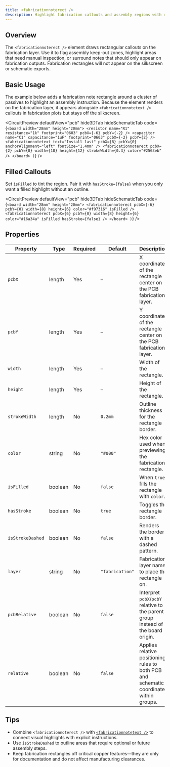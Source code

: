 ```yaml
---
title: <fabricationnoterect />
description: Highlight fabrication callouts and assembly regions with rectangular annotations on the fabrication layer.
---
```



## Overview

The `<fabricationnoterect />` element draws rectangular callouts on the fabrication layer. Use it to flag assembly keep-out zones, highlight areas that need manual inspection, or surround notes that should only appear on fabrication outputs. Fabrication rectangles will not appear on the silkscreen or schematic exports.

## Basic Usage

The example below adds a fabrication note rectangle around a cluster of passives to highlight an assembly instruction. Because the element renders on the fabrication layer, it appears alongside `<fabricationnotetext />` callouts in fabrication plots but stays off the silkscreen.

<CircuitPreview
  defaultView="pcb"
  hide3DTab
  hideSchematicTab
  code={`
  <board width="28mm" height="20mm">
    <resistor name="R1" resistance="1k" footprint="0603" pcbX={-6} pcbY={-2} />
    <capacitor name="C1" capacitance="1uF" footprint="0603" pcbX={-2} pcbY={2} />
    <fabricationnotetext
      text="Install last"
      pcbX={8}
      pcbY={0}
      anchorAlignment="left"
      fontSize="1.4mm"
    />
    <fabricationnoterect
      pcbX={2}
      pcbY={0}
      width={18}
      height={12}
      strokeWidth={0.3}
      color="#2563eb"
    />
  </board>
)
`}
/>

## Filled Callouts

Set `isFilled` to tint the region. Pair it with `hasStroke={false}` when you only want a filled highlight without an outline.

<CircuitPreview
  defaultView="pcb"
  hide3DTab
  hideSchematicTab
  code={`
  <board width="28mm" height="20mm">
    <fabricationnoterect
      pcbX={-6}
      pcbY={0}
      width={8}
      height={6}
      color="#f97316"
      isFilled
    />
    <fabricationnoterect
      pcbX={6}
      pcbY={0}
      width={8}
      height={6}
      color="#16a34a"
      isFilled
      hasStroke={false}
    />
  </board>
)
`}
/>

## Properties

| Property | Type | Required | Default | Description |
|----------|------|----------|---------|-------------|
| `pcbX` | length | Yes | – | X coordinate of the rectangle center on the PCB fabrication layer. |
| `pcbY` | length | Yes | – | Y coordinate of the rectangle center on the PCB fabrication layer. |
| `width` | length | Yes | – | Width of the rectangle. |
| `height` | length | Yes | – | Height of the rectangle. |
| `strokeWidth` | length | No | `0.2mm` | Outline thickness for the rectangle border. |
| `color` | string | No | `"#000"` | Hex color used when previewing the fabrication rectangle. |
| `isFilled` | boolean | No | `false` | When `true`, fills the rectangle with `color`. |
| `hasStroke` | boolean | No | `true` | Toggles the rectangle border. |
| `isStrokeDashed` | boolean | No | `false` | Renders the border with a dashed pattern. |
| `layer` | string | No | `"fabrication"` | Fabrication layer name to place the rectangle on. |
| `pcbRelative` | boolean | No | `false` | Interpret `pcbX`/`pcbY` relative to the parent group instead of the board origin. |
| `relative` | boolean | No | `false` | Applies relative positioning rules to both PCB and schematic coordinates within groups. |

## Tips

- Combine `<fabricationnoterect />` with [`<fabricationnotetext />`](./fabricationnotetext.mdx) to connect visual highlights with explicit instructions.
- Use `isStrokeDashed` to outline areas that require optional or future assembly steps.
- Keep fabrication rectangles off critical copper features—they are only for documentation and do not affect manufacturing clearances.
